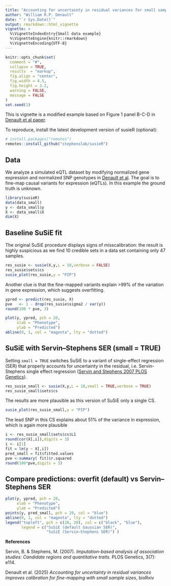 ```yaml
---
title: "Accounting for uncertainty in residual variances for small sample studies"
author: "William R.P. Denault"
date: "`r Sys.Date()`"
output: rmarkdown::html_vignette
vignette: >
  %\VignetteIndexEntry{Small data example}
  %\VignetteEngine{knitr::rmarkdown}
  %\VignetteEncoding{UTF-8}
---
```



```r
knitr::opts_chunk$set(
  comment = "#",
  collapse = TRUE,
  results  = "markup",
  fig.align = "center",
  fig.width = 4.5,
  fig.height = 3.2,
  warning = FALSE,
  message = FALSE
)
set.seed(1)

```

This is vignette is a modified example based on Figure 1 panel B-C-D in [Denault et al paper](https://doi.org/10.1101/2025.05.16.654543).


To reproduce, install the latest development version of susieR (optional):
```r
# install.packages("remotes")
remotes::install_github("stephenslab/susieR")
```

## Data
We analyze a simulated eQTL dataset by modifying normalized gene expression and normalized SNP genotypes in [Denault et al](https://doi.org/10.1101/2025.05.16.654543). The goal is to fine-map causal variants for expression (eQTLs). In this example the ground truth is unknown.

```r
library(susieR)
data(data_small)
y <- data_small$y
X <- data_small$X
dim(X)
```

## Baseline SuSiE fit
The original SuSiE procedure displays signs of misscalibration: the
result is highly suspicious as we find 10 credible sets in a data set
containing only 47 samples.

```r
res_susie <- susie(X,y,L = 10,verbose = FALSE)
res_susie$sets$cs
susie_plot(res_susie,y = "PIP")
```

Another clue is that the fine-mapped variants explain >99% of the
variation in gene expression, which suggests overfitting.

```r
ypred <- predict(res_susie, X)
pve   <- 1 - drop(res_susie$sigma2 / var(y))
round(100 * pve, 3)

plot(y, ypred, pch = 20,
     xlab = "Phenotype",
     ylab = "Predicted")
abline(0, 1, col = "magenta", lty = "dotted")
```

## SuSiE with Servin–Stephens SER (small = TRUE)
Setting `small = TRUE` switches SuSiE to a variant of single-effect regression (SER) that properly accounts for uncertainty in the residual, i.e. Servin-Stephens single effect regression ([Servin and Stephens 2007 PLOS Genetics](https://doi.org/10.1371/journal.pgen.0030114)).

```r
res_susie_small <- susie(X,y,L = 10,small = TRUE,verbose = TRUE)
res_susie_small$sets$cs
```

The results are more plausible as this version of SuSiE only a single CS.

```r
susie_plot(res_susie_small,y = "PIP")
```

The lead SNP in this CS explains about 51% of the variance
in expression, which is again more plausible

```r
i <- res_susie_small$sets$cs$L1
round(cor(X[,i]),digits = 3)
i <- i[1]
fit = lm(y ~ X[,i])
pred_small = fit$fitted.values
pve <-summary( fit)$r.squared
round(100*pve,digits = 3)
```
 
 
## Compare predictions: overfit (default) vs Servin–Stephens SER
 
```r
 
plot(y, ypred, pch = 20,
     xlab = "Phenotype",
     ylab = "Predicted")
points(y, pred_small, pch = 20, col = "blue")
abline(0, 1, col = "magenta", lty = "dotted")
legend("topleft", pch = c(20, 20), col = c("black", "blue"),
       legend = c("SuSiE (default Gaussian SER)",
                  "SuSiE (Servin–Stephens SER)") )
```
 
 
**References**

Servin, B. & Stephens, M. (2007). *Imputation-based analysis of association studies: Candidate regions and quantitative traits.* PLOS Genetics, 3(7): e114.


Denault et al. (2025) *Accounting for uncertainty in residual variances improves calibration for fine-mapping with small sample sizes*, bioRxiv
